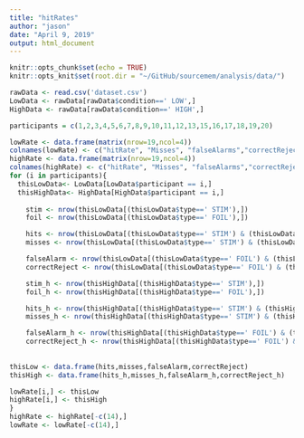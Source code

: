 ```yaml
---
title: "hitRates"
author: "jason"
date: "April 9, 2019"
output: html_document
---
```


```r
knitr::opts_chunk$set(echo = TRUE)
knitr::opts_knit$set(root.dir = "~/GitHub/sourcemem/analysis/data/")
```

```r
rawData <- read.csv('dataset.csv')
LowData <- rawData[rawData$condition==' LOW',]
HighData <- rawData[rawData$condition==' HIGH',]
```

```r
participants = c(1,2,3,4,5,6,7,8,9,10,11,12,13,15,16,17,18,19,20) 

lowRate <- data.frame(matrix(nrow=19,ncol=4))
colnames(lowRate) <- c("hitRate", "Misses", "falseAlarms","correctRejections")
highRate <- data.frame(matrix(nrow=19,ncol=4))
colnames(highRate) <- c("hitRate", "Misses", "falseAlarms","correctRejections")
for (i in participants){
  thisLowData<- LowData[LowData$participant == i,]
  thisHighData<- HighData[HighData$participant == i,]
  
    stim <- nrow(thisLowData[(thisLowData$type==' STIM'),])
    foil <- nrow(thisLowData[(thisLowData$type==' FOIL'),])

    hits <- nrow(thisLowData[(thisLowData$type==' STIM') & (thisLowData$recog_rating>3),])/stim
    misses <- nrow(thisLowData[(thisLowData$type==' STIM') & (thisLowData$recog_rating<=3),])/stim

    falseAlarm <- nrow(thisLowData[(thisLowData$type==' FOIL') & (thisLowData$recog_rating>3),])/foil
    correctReject <- nrow(thisLowData[(thisLowData$type==' FOIL') & (thisLowData$recog_rating<=3),])/foil

    stim_h <- nrow(thisHighData[(thisHighData$type==' STIM'),])
    foil_h <- nrow(thisHighData[(thisHighData$type==' FOIL'),])

    hits_h <- nrow(thisHighData[(thisHighData$type==' STIM') & (thisHighData$recog_rating>3),])/stim_h
    misses_h <- nrow(thisHighData[(thisHighData$type==' STIM') & (thisHighData$recog_rating<=3),])/stim_h

    falseAlarm_h <- nrow(thisHighData[(thisHighData$type==' FOIL') & (thisHighData$recog_rating>3),])/foil_h
    correctReject_h <- nrow(thisHighData[(thisHighData$type==' FOIL') & (thisHighData$recog_rating<=3),])/foil_h
    
    
thisLow <- data.frame(hits,misses,falseAlarm,correctReject)
thisHigh <- data.frame(hits_h,misses_h,falseAlarm_h,correctReject_h)

lowRate[i,] <- thisLow
highRate[i,] <- thisHigh
}
highRate <- highRate[-c(14),]
lowRate <- lowRate[-c(14),]

```